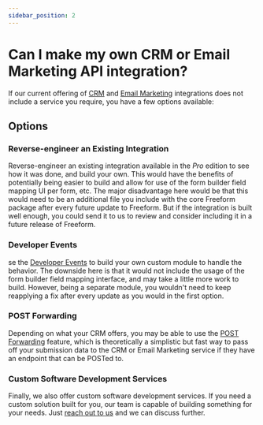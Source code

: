 ```yaml
---
sidebar_position: 2
---
```


# Can I make my own CRM or Email Marketing API integration?

If our current offering of [CRM](../../integrations#crm) and [Email Marketing](../../integrations#email-marketing) integrations does not include a service you require, you have a few options available:

## Options

### Reverse-engineer an Existing Integration

Reverse-engineer an existing integration available in the _Pro_ edition to see how it was done, and build your own. This would have the benefits of potentially being easier to build and allow for use of the form builder field mapping UI per form, etc. The major disadvantage here would be that this would need to be an additional file you include with the core Freeform package after every future update to Freeform. But if the integration is built well enough, you could send it to us to review and consider including it in a future release of Freeform.

### Developer Events

se the [Developer Events](../../developer/events/form/) to build your own custom module to handle the behavior. The downside here is that it would not include the usage of the form builder field mapping interface, and may take a little more work to build. However, being a separate module, you wouldn't need to keep reapplying a fix after every update as you would in the first option.

### POST Forwarding

Depending on what your CRM offers, you may be able to use the [POST Forwarding](../../integrations#other) feature, which is theoretically a simplistic but fast way to pass off your submission data to the CRM or Email Marketing service if they have an endpoint that can be POSTed to.

### Custom Software Development Services

Finally, we also offer custom software development services. If you need a custom solution built for you, our team is capable of building something for your needs. Just [reach out to us](/support) and we can discuss further.
